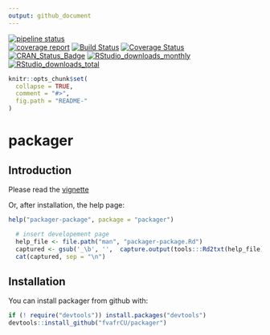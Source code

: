 ```yaml
---
output: github_document
---
```

[![pipeline status](https://gitlab.com/fvafrcu/packager/badges/master/pipeline.svg)](https://gitlab.com/fvafrcu/packager/commits/master)    
[![coverage report](https://gitlab.com/fvafrcu/packager/badges/master/coverage.svg)](https://gitlab.com/fvafrcu/packager/commits/master)
[![Build Status](https://travis-ci.org/fvafrCU/packager.svg?branch=master)](https://travis-ci.org/fvafrCU/packager)
[![Coverage Status](https://codecov.io/github/fvafrCU/packager/coverage.svg?branch=master)](https://codecov.io/github/fvafrCU/packager?branch=master)
[![CRAN_Status_Badge](https://www.r-pkg.org/badges/version/packager)](https://cran.r-project.org/package=packager)
[![RStudio_downloads_monthly](https://cranlogs.r-pkg.org/badges/packager)](https://cran.r-project.org/package=packager)
[![RStudio_downloads_total](https://cranlogs.r-pkg.org/badges/grand-total/packager)](https://cran.r-project.org/package=packager)

<!-- README.md is generated from README.Rmd. Please edit that file -->

```r
knitr::opts_chunk$set(
  collapse = TRUE,
  comment = "#>",
  fig.path = "README-"
)
```

# packager
## Introduction
Please read the
[vignette](https://fvafrcu.gitlab.io/packager/inst/doc/An_Introduction_to_packager.html)

Or, after installation, the help page:
```r
help("packager-package", package = "packager")
```
```r
  # insert developement page
  help_file <- file.path("man", "packager-package.Rd")
  captured <- gsub('_\b', '',  capture.output(tools:::Rd2txt(help_file) ))
  cat(captured, sep = "\n")
```

## Installation

You can install packager from github with:

```r
if (! require("devtools")) install.packages("devtools")
devtools::install_github("fvafrCU/packager")
```


